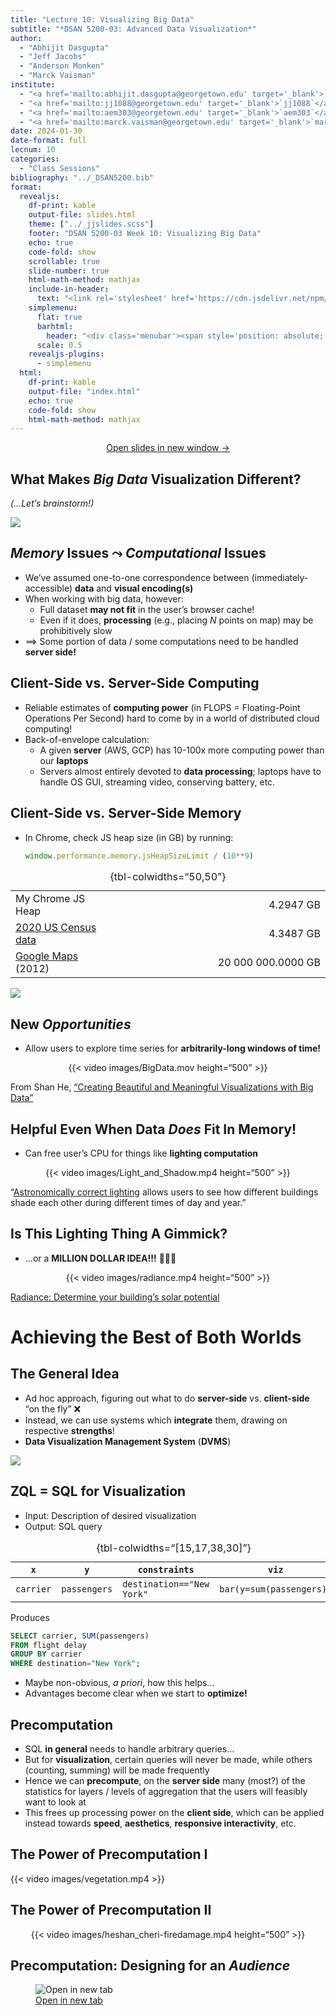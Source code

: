 ```yaml
---
title: "Lecture 10: Visualizing Big Data"
subtitle: "*DSAN 5200-03: Advanced Data Visualization*"
author:
  - "Abhijit Dasgupta"
  - "Jeff Jacobs"
  - "Anderson Monken"
  - "Marck Vaisman"
institute:
  - "<a href='mailto:abhijit.dasgupta@georgetown.edu' target='_blank'>`abhijit.dasgupta`</a>"
  - "<a href='mailto:jj1088@georgetown.edu' target='_blank'>`jj1088`</a>"
  - "<a href='mailto:aem303@georgetown.edu' target='_blank'>`aem303`</a>"
  - "<a href='mailto:marck.vaisman@georgetown.edu' target='_blank'>`marck.vaisman`</a>"
date: 2024-01-30
date-format: full
lecnum: 10
categories:
  - "Class Sessions"
bibliography: "../_DSAN5200.bib"
format:
  revealjs:
    df-print: kable
    output-file: slides.html
    theme: ["../_jjslides.scss"]
    footer: "DSAN 5200-03 Week 10: Visualizing Big Data"
    echo: true
    code-fold: show
    scrollable: true
    slide-number: true
    html-math-method: mathjax
    include-in-header:
      text: "<link rel='stylesheet' href='https://cdn.jsdelivr.net/npm/bootstrap@5.2.3/dist/css/bootstrap.min.css' integrity='sha384-rbsA2VBKQhggwzxH7pPCaAqO46MgnOM80zW1RWuH61DGLwZJEdK2Kadq2F9CUG65' crossorigin='anonymous'><link rel='stylesheet' href='https://cdn.jsdelivr.net/npm/bootstrap-icons@1.10.5/font/bootstrap-icons.css'>"
    simplemenu:
      flat: true
      barhtml:
        header: "<div class='menubar'><span style='position: absolute; left: 8; padding-left: 8px;'><a href='./index.html'>&larr; Return to Notes</a></span><ul class='menu'></ul></div>"
      scale: 0.5
    revealjs-plugins:
      - simplemenu
  html:
    df-print: kable
    output-file: "index.html"
    echo: true
    code-fold: show
    html-math-method: mathjax
---
```


::: {.content-visible unless-format="revealjs"}

<center>
<a class="h2" href="./slides.html" target="_blank">Open slides in new window &rarr;</a>
</center>

:::

## What Makes *Big Data* Visualization Different? {.crunch-title .smaller data-name="New Challenges"}

*(...Let's brainstorm!)*

![](images/new_foe.jpg){fig-align="center"}

## *Memory* Issues $\leadsto$ *Computational* Issues {.title-09 .crunch-title .crunch-ul}

* We've assumed one-to-one correspondence between (immediately-accessible) **data** and **visual encoding(s)**
* When working with big data, however:
  * Full dataset **may not fit** in the user's browser cache!
  * Even if it does, **processing** (e.g., placing $N$ points on map) may be prohibitively slow
* $\implies$ Some portion of data / some computations need to be handled **server side!**

## Client-Side vs. Server-Side Computing {.crunch-title .crunch-ul}

* Reliable estimates of **computing power** (in FLOPS = Floating-Point Operations Per Second) hard to come by in a world of distributed cloud computing!
* Back-of-envelope calculation:
  * A given **server** (AWS, GCP) has 10-100x more computing power than our **laptops**
  * Servers almost entirely devoted to **data processing**; laptops have to handle OS GUI, streaming video, conserving battery, etc.

## Client-Side vs. Server-Side Memory {.crunch-title .crunch-ul}

* In Chrome, check JS heap size (in GB) by running:

    ```js
    window.performance.memory.jsHeapSizeLimit / (10**9)
    ```

| | |
| - | -:|
| My Chrome JS Heap | 4.2947 GB |
| <a href='https://www.arcgis.com/home/item.html?id=778bd6d573f54bf188753b0276c11d1c' target='_blank'>2020 US Census data</a> | 4.3487 GB |
| <a href='https://d3.harvard.edu/platform-digit/submission/google-maps-the-most-expansive-data-machine/' target='_blank'>Google Maps</a> (2012) | 20 000 000.0000 GB |

: {tbl-colwidths="50,50"}

![](images/khaled.jpeg){fig-align="center"}

## New *Opportunities* {.crunch-title .smaller .crunch-ul data-name="New Opportunities"}

* Allow users to explore time series for **arbitrarily-long windows of time!**

::: {#fig-uber}

<center>

{{< video images/BigData.mov height="500" >}}

</center>

From Shan He, <a href='https://www.youtube.com/watch?v=Z8E4_rOpbyw' target='_blank'>"Creating Beautiful and Meaningful Visualizations with Big Data"</a>

:::

## Helpful Even When Data *Does* Fit In Memory! {.smaller .title-12 .crunch-title .crunch-ul}

* Can free user's CPU for things like **lighting computation**

::: {#fig-lighting}

<center>

{{< video images/Light_and_Shadow.mp4 height="500" >}}

</center>

"<a href='https://medium.com/foursquare-direct/elevate-your-maps-with-foursquares-artistic-geospatial-tools-869e9d58f074' target='_blank'>Astronomically correct lighting</a> allows users to see how different buildings shade each other during different times of day and year."

:::

<!-- 
{{< video images/vegetation.mp4 >}}

* <a href='https://studio.foursquare.com/public/68f2fda7-8e47-4175-bdb6-dc523dfda342'>Global population density</a> -->

## Is This Lighting Thing A Gimmick? {.smaller .crunch-title .crunch-ul}

* ...or a **MILLION DOLLAR IDEA!!!** 🤑🤑🤑

::: {#fig-radiance}

<center>

{{< video images/radiance.mp4 height="500" >}}

</center>

<a href='https://useradiance.com/' target='_blank'>Radiance: Determine your building's solar potential</a>

:::

# Achieving the Best of Both Worlds {data-stack-name="Implementation"}

## The General Idea {.crunch-title .crunch-ul .smaller}

* Ad hoc approach, figuring out what to do **server-side** vs. **client-side** "on the fly" ❌
* Instead, we can use systems which **integrate** them, drawing on respective **strengths**!
* **Data Visualization Management System** (**DVMS**)

![](images/hashcubes.svg){fig-align="center"}

## ZQL = SQL for Visualization {.smaller}

* Input: Description of desired visualization
* Output: SQL query

| `x` | `y` | `constraints` | `viz` |
| - | - | - | - |
| `carrier` | `passengers` | `destination=="New York"` | `bar(y=sum(passengers))` |

: {tbl-colwidths="[15,17,38,30]"}

Produces

```sql
SELECT carrier, SUM(passengers)
FROM flight delay
GROUP BY carrier
WHERE destination="New York";
```

* Maybe non-obvious, *a priori*, how this helps...
* Advantages become clear when we start to **optimize!**

## Precomputation

* SQL **in general** needs to handle arbitrary queries...
* But for **visualization**, certain queries will never be made, while others (counting, summing) will be made frequently
* Hence we can **precompute**, on the **server side** many (most?) of the statistics for layers / levels of aggregation that the users will feasibly want to look at
* This frees up processing power on the **client side**, which can be applied instead towards **speed**, **aesthetics**, **responsive interactivity**, etc.

## The Power of Precomputation I

{{< video images/vegetation.mp4 >}}

## The Power of Precomputation II

<center>

{{< video images/heshan_cheri-firedamage.mp4 height="500" >}}

</center>

## Precomputation: Designing for an *Audience* {.crunch-title .smaller .title-12}

![<a href='https://www.youtube.com/watch?v=Z8E4_rOpbyw&t=125s' target='_blank'>Open in new tab <i class='bi bi-box-arrow-up-right ps-1'></i></a>](images/uberpool.jpeg){fig-align="center"}

